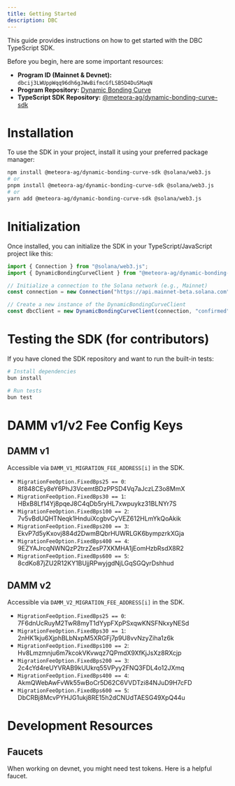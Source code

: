 ```yaml
---
title: Getting Started
description: DBC
---
```


This guide provides instructions on how to get started with the DBC TypeScript SDK.

Before you begin, here are some important resources:

-   **Program ID (Mainnet & Devnet):** `dbcij3LWUppWqq96dh6gJWwBifmcGfLSB5D4DuSMaqN`
-   **Program Repository:** [Dynamic Bonding Curve](https://github.com/MeteoraAg/dynamic-bonding-curve)
-   **TypeScript SDK Repository:** [@meteora-ag/dynamic-bonding-curve-sdk](https://github.com/MeteoraAg/dynamic-bonding-curve-sdk)

# Installation

To use the SDK in your project, install it using your preferred package manager:

```bash
npm install @meteora-ag/dynamic-bonding-curve-sdk @solana/web3.js
# or
pnpm install @meteora-ag/dynamic-bonding-curve-sdk @solana/web3.js
# or
yarn add @meteora-ag/dynamic-bonding-curve-sdk @solana/web3.js
```

# Initialization

Once installed, you can initialize the SDK in your TypeScript/JavaScript project like this:

```typescript
import { Connection } from "@solana/web3.js";
import { DynamicBondingCurveClient } from "@meteora-ag/dynamic-bonding-curve-sdk";

// Initialize a connection to the Solana network (e.g., Mainnet)
const connection = new Connection("https://api.mainnet-beta.solana.com");

// Create a new instance of the DynamicBondingCurveClient
const dbcClient = new DynamicBondingCurveClient(connection, "confirmed");
```

# Testing the SDK (for contributors)

If you have cloned the SDK repository and want to run the built-in tests:

```bash
# Install dependencies
bun install

# Run tests
bun test
```

# DAMM v1/v2 Fee Config Keys

## DAMM v1

Accessible via `DAMM_V1_MIGRATION_FEE_ADDRESS[i]` in the SDK.

- `MigrationFeeOption.FixedBps25 == 0`: 8f848CEy8eY6PhJ3VcemtBDzPPSD4Vq7aJczLZ3o8MmX
- `MigrationFeeOption.FixedBps30 == 1`: HBxB8Lf14Yj8pqeJ8C4qDb5ryHL7xwpuykz31BLNYr7S
- `MigrationFeeOption.FixedBps100 == 2`: 7v5vBdUQHTNeqk1HnduiXcgbvCyVEZ612HLmYkQoAkik
- `MigrationFeeOption.FixedBps200 == 3`: EkvP7d5yKxovj884d2DwmBQbrHUWRLGK6bympzrkXGja
- `MigrationFeeOption.FixedBps400 == 4`: 9EZYAJrcqNWNQzP2trzZesP7XKMHA1jEomHzbRsdX8R2
- `MigrationFeeOption.FixedBps600 == 5`: 8cdKo87jZU2R12KY1BUjjRPwyjgdNjLGqSGQyrDshhud

## DAMM v2

Accessible via `DAMM_V2_MIGRATION_FEE_ADDRESS[i]` in the SDK.

- `MigrationFeeOption.FixedBps25 == 0`: 7F6dnUcRuyM2TwR8myT1dYypFXpPSxqwKNSFNkxyNESd
- `MigrationFeeOption.FixedBps30 == 1`: 2nHK1kju6XjphBLbNxpM5XRGFj7p9U8vvNzyZiha1z6k
- `MigrationFeeOption.FixedBps100 == 2`: Hv8Lmzmnju6m7kcokVKvwqz7QPmdX9XfKjJsXz8RXcjp
- `MigrationFeeOption.FixedBps200 == 3`: 2c4cYd4reUYVRAB9kUUkrq55VPyy2FNQ3FDL4o12JXmq
- `MigrationFeeOption.FixedBps400 == 4`: AkmQWebAwFvWk55wBoCr5D62C6VVDTzi84NJuD9H7cFD
- `MigrationFeeOption.FixedBps600 == 5`: DbCRBj8McvPYHJG1ukj8RE15h2dCNUdTAESG49XpQ44u

# Development Resources

## Faucets

<CardGroup cols={1}>
  <Card title="Devnet Faucet" icon="faucet" href="https://faucet.raccoons.dev/">
    <p>When working on devnet, you might need test tokens. Here is a helpful faucet.</p>
  </Card>
</CardGroup>